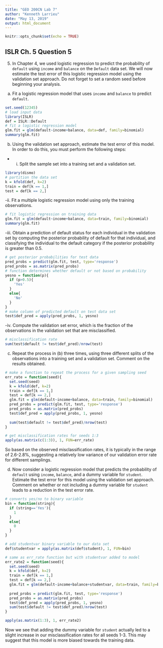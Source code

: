 ```yaml
---
title: "GEO 200CN Lab 7"
author: "Kenneth Larrieu"
date: "May 13, 2019"
output: html_document
---
```


```r
knitr::opts_chunk$set(echo = TRUE)
```

## ISLR Ch. 5 Question 5

5. In Chapter 4, we used logistic regression to predict the probability of `default` using `income` and `balance` on the `Default` data set. We will now estimate the test error of this logistic regression model using the validation set approach. Do not forget to set a random seed before beginning your analysis.

(a) Fit a logistic regression model that uses `income` and `balance` to predict `default`.

```r
set.seed(12345)
# load input data
library(ISLR)
def = ISLR::Default
# fit a logistic regression model
glm.fit = glm(default~income+balance, data=def, family=binomial)
summary(glm.fit)
```

(b) Using the validation set approach, estimate the test error of this model. In order to do this, you must perform the following steps:
  - i. Split the sample set into a training set and a validation set.
  
```r
library(dismo)
# partition the data set
k = kfold(def, k=2)
train = def[k == 1,]
test = def[k == 2,]
```

  -ii. Fit a multiple logistic regression model using only the training observations.
  
```r
# fit logistic regression on training data
glm.fit = glm(default~income+balance, data=train, family=binomial)
summary(glm.fit)
```
  
  -iii. Obtain a prediction of default status for each individual in the validation set by computing the posterior probability of default for that individual, and classifying the individual to the default category if the posterior probability is greater than 0.5.
  
```r
# get posterior probabilities for test data
pred_probs = predict(glm.fit, test, type='response')
pred_probs = as.matrix(pred_probs)
# function determines whether default or not based on probability
yesno = function(p){
  if (p>0.5){
    'Yes'
  }
  else{
    'No'
  }
}
# make column of predicted default on test data set
test$def_pred = apply(pred_probs, 1, yesno)
```
  
  -iv. Compute the validation set error, which is the fraction of the observations in the validation set that are misclassified.
  
```r
# misclassification rate
sum(test$default != test$def_pred)/nrow(test)
```
  
(c) Repeat the process in (b) three times, using three different splits of the observations into a training set and a validation set. Comment on the results obtained.

```r
# make a function to repeat the process for a given sampling seed
err_rate = function(seed){
  set.seed(seed)
  k = kfold(def, k=2)
  train = def[k == 1,]
  test = def[k == 2,]
  glm.fit = glm(default~income+balance, data=train, family=binomial)
  pred_probs = predict(glm.fit, test, type='response')
  pred_probs = as.matrix(pred_probs)
  test$def_pred = apply(pred_probs, 1, yesno)
  
  sum(test$default != test$def_pred)/nrow(test)
}

# get misclassification rates for seeds 1:3
apply(as.matrix(c(1:3)), 1, FUN=err_rate)
```

So based on the observed misclassification rates, it is typically in the range of 2.6-2.8%, suggesting a relatively low variance of our validation error rate for different samplings.

(d) Now consider a logistic regression model that predicts the probability of `default` using `income`, `balance`, and a dummy variable for `student`. Estimate the test error for this model using the validation set approach. Comment on whether or not including a dummy variable for `student` leads to a reduction in the test error rate.

```r
# converts yes/no to binary variable
bin = function(string){
  if (string=='Yes'){
    1
  }
  else{
    0
  }
}

# add studentvar binary variable to our data set
def$studentvar = apply(as.matrix(def$student), 1, FUN=bin)

# same as err_rate function but with studentvar added to model
err_rate2 = function(seed){
  set.seed(seed)
  k = kfold(def, k=2)
  train = def[k == 1,]
  test = def[k == 2,]
  glm.fit = glm(default~income+balance+studentvar, data=train, family=binomial)
  
  pred_probs = predict(glm.fit, test, type='response')
  pred_probs = as.matrix(pred_probs)
  test$def_pred = apply(pred_probs, 1, yesno)
  sum(test$default != test$def_pred)/nrow(test)
}

apply(as.matrix(1:3), 1, err_rate2)
```

Now we see that adding the dummy variable for `student` actually led to a slight increase in our misclassification rates for all seeds 1-3. This may suggest that this model is more biased towards the training data.
